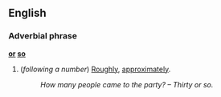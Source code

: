 ==English==
===Adverbial phrase===
'''[[or]] [[so]]'''

#(''following a number'') [[Roughly]], [[approximately]].
#:''How many people came to the party? &ndash; Thirty or so.''